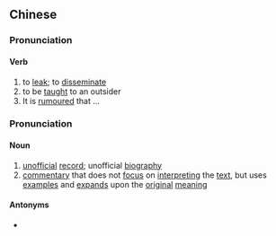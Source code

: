 {{also|外传}}
==Chinese==
{{zh-forms|s=外传}}

===Pronunciation===
{{zh-pron
|m=wàichuán
|c=ngoi6 cyun4
|mn=gōa-thoân
|cat=v
}}

====Verb====
{{zh-verb}}

# to [[leak]]; to [[disseminate]]
# to be [[taught]] to an outsider
# It is [[rumour]]ed that ...

===Pronunciation===
{{zh-pron
|m=wàizhuàn
|c=ngoi6 zyun6,ngoi6 zyun6-2
|mn=gōa-toān
|cat=n
}}

====Noun====
{{zh-noun}}

# [[unofficial]] [[record]]; unofficial [[biography]]
# [[commentary]] that does not [[focus]] on [[interpret]]ing the [[text]], but uses [[example]]s and [[expand]]s upon the [[original]] [[meaning]]

====Antonyms====
* {{sense|commentary}} {{zh-l|內傳}}